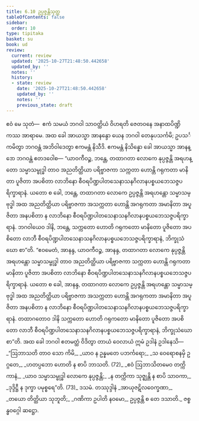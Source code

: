 ```yaml
---
title: 6.10 ဥပ္ပဇ္ဇန္တိသုတ္တ
tableOfContents: false
sidebar:
  order: 10
type: tipitaka
basket: su
book: ud
review:
  current: review
  updated: '2025-10-27T21:48:50.442658'
  updated_by: ''
  notes: ''
  history:
  - state: review
    date: '2025-10-27T21:48:50.442658'
    updated_by: ''
    notes: ''
    previous_state: draft
---
```



<ReviewStatus review={frontmatter.review} showDetails={true} />

<HypothesisAnnotation frontmatter={frontmatter} />

<DynamicBreadcrumb />

<Division number="60" book="ud" e="ch" v="18" p="168">

<Paragraph number="592" book="ud">
ဧဝံ မေ သုတံ—  ဧကံ သမယံ ဘဂဝါ သာဝတ္ထိယံ ဝိဟရတိ ဇေတဝနေ အနာထပိဏ္ဍိကဿ အာရာမေ. အထ ခေါ အာယသ္မာ အာနန္ဒော ယေန ဘဂဝါ တေနုပသင်္ကမိ; ဥပသင်္ကမိတွာ ဘဂဝန္တံ အဘိဝါဒေတွာ ဧကမန္တံ နိသီဒိ. ဧကမန္တံ နိသိန္နော ခေါ အာယသ္မာ အာနန္ဒော ဘဂဝန္တံ ဧတဒဝေါစ—
</Paragraph>

<Paragraph number="593" book="ud">
“ယာဝကီဝဉ္စ, ဘန္တေ, တထာဂတာ လောကေ နုပ္ပဇ္ဇန္တိ အရဟန္တော သမ္မာသမ္ဗုဒ္ဓါ တာဝ အညတိတ္ထိယာ ပရိဗ္ဗာဇကာ သက္ကတာ ဟောန္တိ ဂရုကတာ မာနိတာ ပူဇိတာ အပစိတာ လာဘိနော စီဝရပိဏ္ဍပါတသေနာသနဂိလာနပစ္စယဘေသဇ္ဇပရိက္ခာရာနံ. ယတော စ ခေါ, ဘန္တေ, တထာဂတာ လောကေ ဥပ္ပဇ္ဇန္တိ အရဟန္တော သမ္မာသမ္ဗုဒ္ဓါ အထ အညတိတ္ထိယာ ပရိဗ္ဗာဇကာ အသက္ကတာ ဟောန္တိ အဂရုကတာ အမာနိတာ အပူဇိတာ အနပစိတာ န လာဘိနော စီဝရပိဏ္ဍပါတသေနာသနဂိလာနပစ္စယဘေသဇ္ဇပရိက္ခာရာနံ. ဘဂဝါယေဝ ဒါနိ, ဘန္တေ, သက္ကတော ဟောတိ ဂရုကတော မာနိတော ပူဇိတော အပစိတော လာဘီ စီဝရပိဏ္ဍပါတသေနာသနဂိလာနပစ္စယဘေသဇ္ဇပရိက္ခာရာနံ, ဘိက္ခုသံဃော စာ”တိ.
</Paragraph>

<Paragraph number="594" book="ud">
“ဧဝမေတံ, အာနန္ဒ, ယာဝကီဝဉ္စ, အာနန္ဒ, တထာဂတာ လောကေ နုပ္ပဇ္ဇန္တိ အရဟန္တော သမ္မာသမ္ဗုဒ္ဓါ တာဝ အညတိတ္ထိယာ ပရိဗ္ဗာဇကာ သက္ကတာ ဟောန္တိ ဂရုကတာ မာနိတာ ပူဇိတာ အပစိတာ လာဘိနော စီဝရပိဏ္ဍပါတသေနာသနဂိလာနပစ္စယဘေသဇ္ဇပရိက္ခာရာနံ. ယတော စ ခေါ, အာနန္ဒ, တထာဂတာ လောကေ ဥပ္ပဇ္ဇန္တိ အရဟန္တော သမ္မာသမ္ဗုဒ္ဓါ အထ အညတိတ္ထိယာ ပရိဗ္ဗာဇကာ အသက္ကတာ ဟောန္တိ အဂရုကတာ အမာနိတာ အပူဇိတာ အနပစိတာ န လာဘိနော စီဝရပိဏ္ဍပါတသေနာသနဂိလာနပစ္စယဘေသဇ္ဇပရိက္ခာရာနံ. တထာဂတောဝ ဒါနိ သက္ကတော ဟောတိ ဂရုကတော မာနိတော ပူဇိတော အပစိတော လာဘီ စီဝရပိဏ္ဍပါတသေနာသနဂိလာနပစ္စယဘေသဇ္ဇပရိက္ခာရာနံ, ဘိက္ခုသံဃော စာ”တိ.
</Paragraph>

<Paragraph number="595" book="ud">
အထ ခေါ ဘဂဝါ ဧတမတ္ထံ ဝိဒိတွာ တာယံ ဝေလာယံ ဣမံ ဥဒါနံ ဥဒါနေသိ—
</Paragraph>

<Paragraph number="596" type="verses" book="ud">
_“ဩဘာသတိ တာဝ သော ကိမိ,_  
_ယာဝ န ဥန္နမတေ ပဘင်္ကရော;_  
_သ ဝေရောစနမှိ ဥဂ္ဂတေ,_  
_ဟတပ္ပဘော ဟောတိ န စာပိ ဘာသတိ. (72)_  

</Paragraph>

<Paragraph number="597" type="verses" book="ud">
_ဧဝံ ဩဘာသိတမေဝ တက္ကိကာနံ,_  
_ယာဝ သမ္မာသမ္ဗုဒ္ဓါ လောကေ နုပ္ပဇ္ဇန္တိ;_  
_န တက္ကိကာ သုဇ္ဈန္တိ န စာပိ သာဝကာ,_  
_ဒုဒ္ဒိဋ္ဌီ န ဒုက္ခာ ပမုစ္စရေ”တိ. (73)_  


</Paragraph>
</Division>

<Paragraph number="598" type="center" book="ud">
ဒသမံ.



</Paragraph>

<Paragraph number="599" type="center" book="ud">
တဿုဒ္ဒါနံ


</Paragraph>

<Paragraph number="600" type="verses" book="ud">
_အာယုဇဋိလဝေက္ခဏာ,_  
_တယော တိတ္ထိယာ သုဘူတိ;_  
_ဂဏိကာ ဥပါတိ နဝမော,_  
ဥပ္ပဇ္ဇန္တိ စ တေ ဒသာတိ._  


</Paragraph>

<Paragraph number="601" type="center" book="ud">
ဇစ္စန္ဓဝဂ္ဂေါ ဆဋ္ဌော.
</Paragraph>